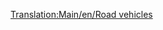 [[Translation:Main/en/Road vehicles]]
{{en/Bilingual box|hu
|A '''közúti járművek'''kel, '''utak'''kal és '''járművek kezelésé'''vel foglalkozó lapok kerülnek ide.
Ez egy lista a közúti járművekről. Olvasd el a [[Main/hu/Közúti járművek|fő szócikket]] a közúti járművek koncepciójáról.
Egy [[Main/en/Road vehicle comparison|összehasonlító táblázat]] is elérhető (angolul).
|''Articles relating to '''Road Vehicles''', '''Roads''' and '''RV management''' are listed here.
This is a list of Road Vehicles. Read the [[Main/en/Road vehicles|main article]] for an explanation of the concept of Road Vehicles.
A [[Main/en/Road vehicle comparison|comparison table of road vehicles]] is also available.''
}}